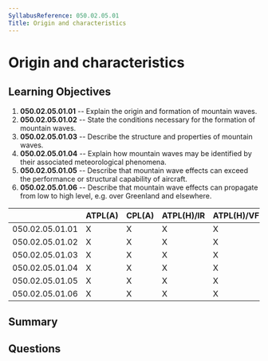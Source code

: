 ```yaml
---
SyllabusReference: 050.02.05.01
Title: Origin and characteristics
---
```


# Origin and characteristics

## Learning Objectives

1. **050.02.05.01.01** -- Explain the origin and formation of mountain waves.
2. **050.02.05.01.02** -- State the conditions necessary for the formation of
   mountain waves.
3. **050.02.05.01.03** -- Describe the structure and properties of mountain waves.
4. **050.02.05.01.04** -- Explain how mountain waves may be identified by their
   associated meteorological phenomena.
5. **050.02.05.01.05** -- Describe that mountain wave effects can exceed the
   performance or structural capability of aircraft.
6. **050.02.05.01.06** -- Describe that mountain wave effects can propagate from
   low to high level, e.g. over Greenland and elsewhere.

|                 | ATPL(A) | CPL(A) | ATPL(H)/IR | ATPL(H)/VFR | CPL(H) | IR  | CBIR(A) |
| --------------- | ------- | ------ | ---------- | ----------- | ------ | --- | ------- |
| 050.02.05.01.01 | X       | X      | X          | X           | X      | X   | X       |
| 050.02.05.01.02 | X       | X      | X          | X           | X      | X   | X       |
| 050.02.05.01.03 | X       | X      | X          | X           | X      | X   | X       |
| 050.02.05.01.04 | X       | X      | X          | X           | X      | X   | X       |
| 050.02.05.01.05 | X       | X      | X          | X           | X      | X   | X       |
| 050.02.05.01.06 | X       | X      | X          | X           | X      | X   | X       |

## Summary

## Questions

